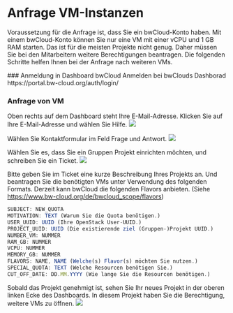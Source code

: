 # Anfrage VM-Instanzen

Voraussetzung für die Anfrage ist, dass Sie ein bwCloud-Konto haben. Mit einem bwCloud-Konto können Sie nur eine VM mit einer vCPU und 1 GB RAM starten. Das ist für die meisten Projekte nicht genug. Daher müssen Sie bei den Mitarbeitern weitere Berechtigungen beantragen. Die folgenden Schritte helfen Ihnen bei der Anfrage nach weiteren VMs.

<Steps>
### Anmeldung in Dashboard bwCloud
Anmelden bei bwClouds Dashborad https://portal.bw-cloud.org/auth/login/

### Anfrage von VM
Oben rechts auf dem Dashboard steht Ihre E-Mail-Adresse. Klicken Sie auf Ihre E-Mail-Adresse und wählen Sie Hilfe.
![](../../Images/Ab15.png)

Wählen Sie Kontaktformular im Feld Frage und Antwort.
![](../../Images/Ab16.png)

Wählen Sie es, dass Sie ein Gruppen Projekt einrichten möchten, und schreiben Sie ein Ticket.
![](../../Images/Ab17.png)

Bitte geben Sie im Ticket eine kurze Beschreibung Ihres Projekts an. Und beantragen Sie die benötigten VMs unter Verwendung des folgenden Formats. Derzeit kann bwCloud die folgenden Flavors anbieten. (Siehe https://www.bw-cloud.org/de/bwcloud_scope/flavors)
```js copy
SUBJECT: NEW_QUOTA 
MOTIVATION: TEXT (Warum Sie die Quota benötigen.)
USER_UUID: UUID (Ihre OpenStack User-UUID.)
PROJECT_UUID: UUID (Die existierende ziel (Gruppen-)Projekt UUID.)
NUMBER_VM: NUMMER 
RAM_GB: NUMMER 
VCPU: NUMMER 
MEMORY_GB: NUMMER 
FLAVORS: NAME, NAME (Welche(s) Flavor(s) möchten Sie nutzen.)
SPECIAL_QUOTA: TEXT (Welche Resourcen benötigen Sie.)
CUT_OFF_DATE: DD.MM.YYYY (Wie lange Sie die Resourcen benötigen.)
```

Sobald das Projekt genehmigt ist, sehen Sie Ihr neues Projekt in der oberen linken Ecke des Dashboards. In diesem Projekt haben Sie die Berechtigung, weitere VMs zu öffnen.
![](../../Images/Ab18.png)
</Steps>